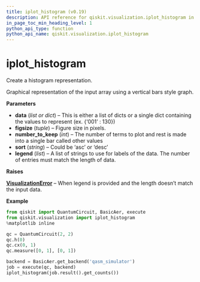 ```yaml
---
title: iplot_histogram (v0.19)
description: API reference for qiskit.visualization.iplot_histogram in qiskit v0.19
in_page_toc_min_heading_level: 1
python_api_type: function
python_api_name: qiskit.visualization.iplot_histogram
---
```


<span id="iplot-histogram" />

# iplot\_histogram

<Function id="qiskit.visualization.iplot_histogram" isDedicatedPage={true} github="https://github.com/qiskit/qiskit/tree/stable/0.14/qiskit/visualization/interactive/iplot_histogram.py" signature="iplot_histogram(data, figsize=None, number_to_keep=None, sort='asc', legend=None)">
  Create a histogram representation.

  Graphical representation of the input array using a vertical bars style graph.

  **Parameters**

  *   **data** (*list or dict*) – This is either a list of dicts or a single dict containing the values to represent (ex. \{‘001’ : 130})
  *   **figsize** (*tuple*) – Figure size in pixels.
  *   **number\_to\_keep** (*int*) – The number of terms to plot and rest is made into a single bar called other values
  *   **sort** (*string*) – Could be ‘asc’ or ‘desc’
  *   **legend** (*list*) – A list of strings to use for labels of the data. The number of entries must match the length of data.

  **Raises**

  [**VisualizationError**](qiskit.visualization.VisualizationError "qiskit.visualization.VisualizationError") – When legend is provided and the length doesn’t match the input data.

  **Example**

  ```python
  from qiskit import QuantumCircuit, BasicAer, execute
  from qiskit.visualization import iplot_histogram
  %matplotlib inline

  qc = QuantumCircuit(2, 2)
  qc.h(0)
  qc.cx(0, 1)
  qc.measure([0, 1], [0, 1])

  backend = BasicAer.get_backend('qasm_simulator')
  job = execute(qc, backend)
  iplot_histogram(job.result().get_counts())
  ```
</Function>


